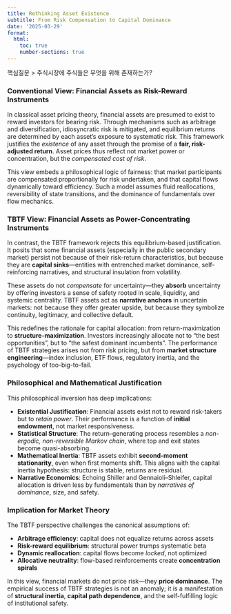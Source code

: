 ```yaml
---
title: Rethinking Asset Existence
subtitle: From Risk Compensation to Capital Dominance
date: '2025-03-29'
format:
  html:
    toc: true
    number-sections: true
---
```


핵심질문
> 주식시장에 주식들은 무엇을 위해 존재하는가? 

### Conventional View: Financial Assets as Risk-Reward Instruments

In classical asset pricing theory, financial assets are presumed to exist to reward investors for bearing risk. Through mechanisms such as arbitrage and diversification, idiosyncratic risk is mitigated, and equilibrium returns are determined by each asset’s exposure to systematic risk. This framework justifies the *existence* of any asset through the promise of a **fair, risk-adjusted return**. Asset prices thus reflect not market power or concentration, but the *compensated cost of risk*.

This view embeds a philosophical logic of fairness: that market participants are compensated proportionally for risk undertaken, and that capital flows dynamically toward efficiency. Such a model assumes fluid reallocations, reversibility of state transitions, and the dominance of fundamentals over flow mechanics.

### TBTF View: Financial Assets as Power-Concentrating Instruments

In contrast, the TBTF framework rejects this equilibrium-based justification. It posits that some financial assets (especially in the public secondary market) persist not because of their risk-return characteristics, but because they are **capital sinks**—entities with entrenched market dominance, self-reinforcing narratives, and structural insulation from volatility.

These assets do not *compensate* for uncertainty—they **absorb** uncertainty by offering investors a sense of safety rooted in scale, liquidity, and systemic centrality. TBTF assets act as **narrative anchors** in uncertain markets: not because they offer greater upside, but because they symbolize continuity, legitimacy, and collective default.

This redefines the rationale for capital allocation: from return-maximization to **structure-maximization**. Investors increasingly allocate not to "the best opportunities", but to "the safest dominant incumbents". The performance of TBTF strategies arises not from risk pricing, but from **market structure engineering**—index inclusion, ETF flows, regulatory inertia, and the psychology of too-big-to-fail.

### Philosophical and Mathematical Justification

This philosophical inversion has deep implications:

- **Existential Justification**: Financial assets exist not to reward risk-takers but to *retain power*. Their performance is a function of **initial endowment**, not market responsiveness.
- **Statistical Structure**: The return-generating process resembles a *non-ergodic, non-reversible Markov chain*, where top and exit states become quasi-absorbing.
- **Mathematical Inertia**: TBTF assets exhibit **second-moment stationarity**, even when first moments shift. This aligns with the capital inertia hypothesis: structure is stable, returns are residual.
- **Narrative Economics**: Echoing Shiller and Gennaioli–Shleifer, capital allocation is driven less by fundamentals than by *narratives of dominance*, size, and safety.

### Implication for Market Theory

The TBTF perspective challenges the canonical assumptions of:

- **Arbitrage efficiency**: capital does not equalize returns across assets
- **Risk-reward equilibrium**: structural power trumps systematic beta
- **Dynamic reallocation**: capital flows become *locked*, not optimized
- **Allocative neutrality**: flow-based reinforcements create **concentration spirals**

In this view, financial markets do not price risk—they **price dominance**. The empirical success of TBTF strategies is not an anomaly; it is a manifestation of **structural inertia**, **capital path dependence**, and the self-fulfilling logic of institutional safety.
